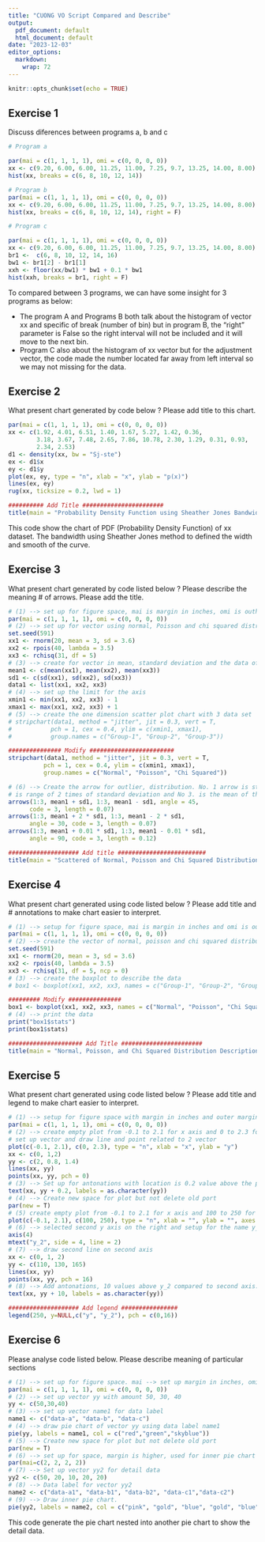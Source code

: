 ```yaml
---
title: "CUONG VO Script Compared and Describe"
output:
  pdf_document: default
  html_document: default
date: "2023-12-03"
editor_options: 
  markdown: 
    wrap: 72
---
```


```r
knitr::opts_chunk$set(echo = TRUE)
```

## Exercise 1

Discuss diferences between programs a, b and c

```r
# Program a

par(mai = c(1, 1, 1, 1), omi = c(0, 0, 0, 0))
xx <- c(9.20, 6.00, 6.00, 11.25, 11.00, 7.25, 9.7, 13.25, 14.00, 8.00)
hist(xx, breaks = c(6, 8, 10, 12, 14))

# Program b
par(mai = c(1, 1, 1, 1), omi = c(0, 0, 0, 0))
xx <- c(9.20, 6.00, 6.00, 11.25, 11.00, 7.25, 9.7, 13.25, 14.00, 8.00)
hist(xx, breaks = c(6, 8, 10, 12, 14), right = F)

# Program c

par(mai = c(1, 1, 1, 1), omi = c(0, 0, 0, 0))
xx <- c(9.20, 6.00, 6.00, 11.25, 11.00, 7.25, 9.7, 13.25, 14.00, 8.00)
br1 <-  c(6, 8, 10, 12, 14, 16)
bw1 <- br1[2] - br1[1]
xxh <- floor(xx/bw1) * bw1 + 0.1 * bw1
hist(xxh, breaks = br1, right = F) 

```
To compared between 3 programs, we can have some insight for 3 programs as below:

 * The program A and Programs B both talk about the histogram of vector xx and specific of break (number of bin) but in program B, the "right" parameter is False so the right interval will not be included and it will move to the next bin.
 * Program C also about the histogram of xx vector but for the adjustment vector, the code made the number located far away from left interval so we may not missing for the data.

## Exercise 2

What present chart generated by code below ? Please add title to this chart.

```r
par(mai = c(1, 1, 1, 1), omi = c(0, 0, 0, 0))
xx <- c(1.92, 4.01, 6.51, 1.40, 1.67, 5.27, 1.42, 0.36,
        3.18, 3.67, 7.48, 2.65, 7.86, 10.78, 2.30, 1.29, 0.31, 0.93,
        2.34, 2.53)
d1 <- density(xx, bw = "Sj-ste")
ex <- d1$x
ey <- d1$y
plot(ex, ey, type = "n", xlab = "x", ylab = "p(x)")
lines(ex, ey)
rug(xx, ticksize = 0.2, lwd = 1)

########## Add Title #######################
title(main = "Probability Density Function using Sheather Jones Bandwidth Method")
```

This code show the chart of PDF (Probability Density Function) of xx dataset. The bandwidth using Sheather Jones method to defined the width and smooth of the curve. 

## Exercise 3

What present chart generated by code listed below ? Please describe the meaning # of arrows. Please add the title.

```r
# (1) --> set up for figure space, mai is margin in inches, omi is outher margin in inches
par(mai = c(1, 1, 1, 1), omi = c(0, 0, 0, 0))
# (2) --> set up for vector using normal, Poisson and chi squared distribution
set.seed(591)
xx1 <- rnorm(20, mean = 3, sd = 3.6)
xx2 <- rpois(40, lambda = 3.5)
xx3 <- rchisq(31, df = 5)
# (3) --> create for vector in mean, standard deviation and the data of all 3 vector.
mean1 <- c(mean(xx1), mean(xx2), mean(xx3))
sd1 <- c(sd(xx1), sd(xx2), sd(xx3))
data1 <- list(xx1, xx2, xx3)
# (4) --> set up the limit for the axis
xmin1 <- min(xx1, xx2, xx3) - 1
xmax1 <- max(xx1, xx2, xx3) + 1
# (5) --> create the one dimension scatter plot chart with 3 data set
# stripchart(data1, method = "jitter", jit = 0.3, vert = T, 
#           pch = 1, cex = 0.4, ylim = c(xmin1, xmax1),  
#           group.names = c("Group-1", "Group-2", "Group-3"))

############### Modify ########################
stripchart(data1, method = "jitter", jit = 0.3, vert = T, 
          pch = 1, cex = 0.4, ylim = c(xmin1, xmax1),  
          group.names = c("Normal", "Poisson", "Chi Squared"))

# (6) --> Create the arrow for outlier, distribution. No. 1 arrow is standard deviation, No. 2 arrow 
# is range of 2 times of standard deviation and No 3. is the mean of the dataset with minor fluctuation.
arrows(1:3, mean1 + sd1, 1:3, mean1 - sd1, angle = 45, 
      code = 3, length = 0.07)
arrows(1:3, mean1 + 2 * sd1, 1:3, mean1 - 2 * sd1, 
      angle = 30, code = 3, length = 0.07)
arrows(1:3, mean1 + 0.01 * sd1, 1:3, mean1 - 0.01 * sd1, 
      angle = 90, code = 3, length = 0.12)

#################### Add title #########################
title(main = "Scattered of Normal, Poisson and Chi Squared Distribution")
```

## Exercise 4

What present chart generated using code listed below ? Please add title and # annotations to make chart easier to interpret.

```r
# (1) --> setup for figure space, mai is margin in inches and omi is outer margin in inches
par(mai = c(1, 1, 1, 1), omi = c(0, 0, 0, 0))
# (2) --> create the vector of normal, poisson and chi squared distribution
set.seed(591)
xx1 <- rnorm(20, mean = 3, sd = 3.6)
xx2 <- rpois(40, lambda = 3.5)
xx3 <- rchisq(31, df = 5, ncp = 0)
# (3) --> create the boxplot to describe the data
# box1 <- boxplot(xx1, xx2, xx3, names = c("Group-1", "Group-2", "Group-3"), cex = 0.7)

######### Modify ###############
box1 <- boxplot(xx1, xx2, xx3, names = c("Normal", "Poisson", "Chi Squared"), cex = 0.7)
# (4) --> print the data
print("box1$stats")
print(box1$stats)

##################### Add Title #######################
title(main = "Normal, Poisson, and Chi Squared Distribution Description and Outlier")
```

## Exercise 5

What present chart generated using code listed below ? Please add title and legend to make chart easier to interpret.

```r
# (1) --> setup for figure space with margin in inches and outer margin in inches
par(mai = c(1, 1, 1, 1), omi = c(0, 0, 0, 0))
# (2) --> create empty plot from -0.1 to 2.1 for x axis and 0 to 2.3 for y axis. 
# set up vector and draw line and point related to 2 vector
plot(c(-0.1, 2.1), c(0, 2.3), type = "n", xlab = "x", ylab = "y")
xx <- c(0, 1,2)
yy <- c(2, 0.8, 1.4)
lines(xx, yy)
points(xx, yy, pch = 0)
# (3) --> Set up for antonations with location is 0.2 value above the point.
text(xx, yy + 0.2, labels = as.character(yy))
# (4) --> Create new space for plot but not delete old port
par(new = T)
# (5) create empty plot from -0.1 to 2.1 for x axis and 100 to 250 for y_2 axis.
plot(c(-0.1, 2.1), c(100, 250), type = "n", xlab = "", ylab = "", axes = F)
# (6) --> selected second y axis on the right and setup for the name y_2
axis(4)
mtext("y_2", side = 4, line = 2)
# (7) --> draw second line on second axis
xx <- c(0, 1, 2)
yy <- c(110, 130, 165)
lines(xx, yy)
points(xx, yy, pch = 16)
# (8) --> Add antonations, 10 values above y_2 compared to second axis.
text(xx, yy + 10, labels = as.character(yy))

#################### Add legend ################
legend(250, y=NULL,c("y", "y_2"), pch = c(0,16))

```

## Exercise 6

Please analyse code listed below. Please describe meaning of particular sections

```r
# (1) --> set up for figure space. mai --> set up margin in inches, omi --> outer margin in inches
par(mai = c(1, 1, 1, 1), omi = c(0, 0, 0, 0))
# (2) --> set up vector yy with amount 50, 30, 40
yy <- c(50,30,40)
# (3) --> set up vector name1 for data label
name1 <- c("data-a", "data-b", "data-c")
# (4) --> draw pie chart of vector yy using data label name1
pie(yy, labels = name1, col = c("red","green","skyblue"))
# (5) --> Create new space for plot but not delete old port
par(new = T)
# (6) --> set up for space, margin is higher, used for inner pie chart
par(mai=c(2, 2, 2, 2))
# (7) --> Set up vector yy2 for detail data
yy2 <- c(50, 20, 10, 20, 20)
# (8) --> Data label for vector yy2
name2 <- c("data-a1", "data-b1", "data-b2", "data-c1","data-c2")
# (9) --> Draw inner pie chart.
pie(yy2, labels = name2, col = c("pink", "gold", "blue", "gold", "blue"))
```

This code generate the pie chart nested into another pie chart to show the detail data. 